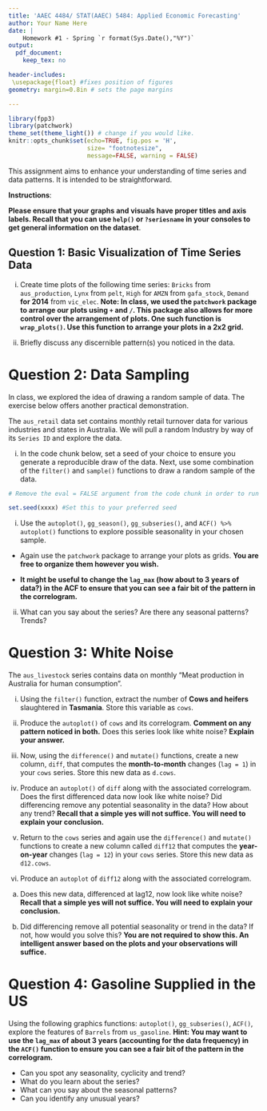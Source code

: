 ---
title: 'AAEC 4484/ STAT(AAEC) 5484: Applied Economic Forecasting'
author: Your Name Here
date: |
    Homework #1 - Spring `r format(Sys.Date(),"%Y")` 
output: 
  pdf_document:
    keep_tex: no

header-includes:
 \usepackage{float} #fixes position of figures
geometry: margin=0.8in # sets the page margins

---

```{r setup, include=FALSE}
library(fpp3)
library(patchwork)
theme_set(theme_light()) # change if you would like.
knitr::opts_chunk$set(echo=TRUE, fig.pos = 'H',
                      size= "footnotesize",
                      message=FALSE, warning = FALSE)
```

This assignment aims to enhance your understanding of time series and data patterns. It is intended to be straightforward.

**Instructions**: 

**Please ensure that your graphs and visuals have proper titles and axis labels. Recall that you can use `help()` or `?seriesname` in your consoles to get general information on the dataset**. 

## Question 1: Basic Visualization of Time Series Data

i. Create time plots of the following time series: `Bricks` from `aus_production`, `Lynx` from `pelt`, `High` for `AMZN` from `gafa_stock`, `Demand` **for 2014** from `vic_elec`. **Note: In class, we used the `patchwork` package to arrange our plots using `+` and `/`. This package also allows for more control over the arrangement of plots. One such function is `wrap_plots()`. Use this function to arrange your plots in a 2x2 grid.**


ii. Briefly discuss any discernible pattern(s) you noticed in the data.

\newpage 

# Question 2: Data Sampling

In class, we explored the idea of drawing a random sample of data. The exercise below offers another practical demonstration.

The `aus_retail` data set contains monthly retail turnover data for various industries and states in Australia. We will pull a random Industry by way of its `Series ID` and explore the data.

i. In the code chunk below, set a seed of your choice to ensure you generate a reproducible draw of the data. Next, use some combination of the `filter()` and `sample()` functions to draw a random sample of the data.

```{r, eval=FALSE, include=FALSE}
# Remove the eval = FALSE argument from the code chunk in order to run your codes.

set.seed(xxxx) #Set this to your preferred seed

```

i. Use the `autoplot()`, `gg_season()`, `gg_subseries()`, and `ACF() %>% autoplot()` functions to explore possible seasonality in your chosen sample.

- Again use the `patchwork` package to arrange your plots as grids. **You are free to organize them however you wish.**

- **It might be useful to change the `lag_max` (how about to 3 years of data?) in the ACF to ensure that you can see a fair bit of the pattern in the correlogram.** 

ii. What can you say about the series? Are there any seasonal patterns? Trends?



\newpage

# Question 3: White Noise

The `aus_livestock` series contains data on monthly "Meat production in Australia for human consumption". 

i. Using the `filter()` function, extract the number of **Cows and heifers** slaughtered in **Tasmania**. Store this variable as `cows`.


ii. Produce the `autoplot()` of `cows` and its correlogram. **Comment on any pattern noticed in both.** Does this series look like white noise? **Explain your answer.**


iii. Now, using the `difference()` and `mutate()` functions, create a new column, `diff`, that computes the **month-to-month** changes (`lag = 1`) in your `cows` series. Store this new data as `d.cows`.


iv. Produce an `autoplot()` of `diff` along with the associated correlogram. Does the first differenced data now look like white noise? Did differencing remove any potential seasonality in the data? How about any trend?
**Recall that a simple yes will not suffice. You will need to explain your conclusion.**



v. Return to the `cows` series and again use the `difference()` and `mutate()` functions to create a new column called `diff12` that computes the **year-on-year** changes (`lag = 12`) in your `cows` series. Store this new data as `d12.cows`. 



vi. Produce an `autoplot` of `diff12` along with the associated correlogram. 

a. Does this new data, differenced at lag12, now look like white noise? **Recall that a simple yes will not suffice. You will need to explain your conclusion.**

b. Did differencing remove all potential seasonality or trend in the data? If not, how would you solve this? **You are not required to show this. An intelligent answer based on the plots and your observations will suffice.**


\newpage

# Question 4: Gasoline Supplied in the US

Using the following graphics functions: `autoplot()`, `gg_subseries()`, `ACF()`, explore the features of `Barrels` from `us_gasoline`. **Hint: You may want to use the `lag_max` of about 3 years (accounting for the data frequency) in the `ACF()` function to ensure you can see a fair bit of the pattern in the correlogram.**

- Can you spot any seasonality, cyclicity and trend?
- What do you learn about the series?
- What can you say about the seasonal patterns?
- Can you identify any unusual years?



